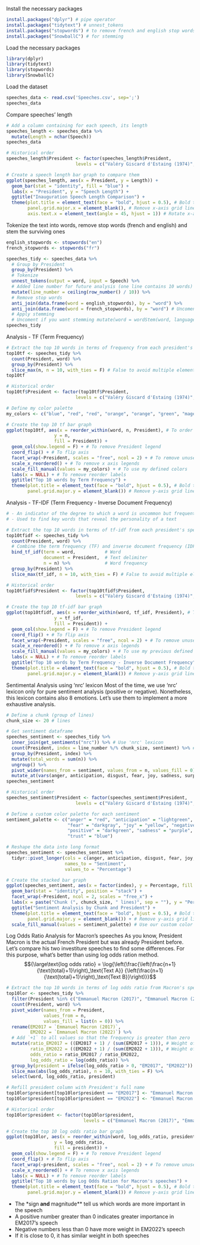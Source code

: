 Install the necessary packages
```r
install.packages("dplyr") # pipe operator
install.packages("tidytext") # unnest_tokens
install.packages("stopwords") # to remove french and english stop words
install.packages("SnowballC") # for stemming
```

Load the necessary packages
```r
library(dplyr)
library(tidytext)
library(stopwords)
library(SnowballC)
```

Load the dataset
```r
speeches_data <- read.csv('Speeches.csv', sep=';') 
speeches_data
```

Compare speeches' length
```r
# Add a column containing for each speech, its length
speeches_length <- speeches_data %>%
  mutate(Length = nchar(Speech))
speeches_data

# Historical order
speeches_length$President <- factor(speeches_length$President,
                          levels = c("Valéry Giscard d'Estaing (1974)", "François Mitterrand (1981)",	"François Mitterrand (1988)", "Jacques Chirac (1995)", "Jacques Chirac (2002)", "Nicolas Sarkozy (2007)", "François Hollande (2012)", "Emmanuel Macron (2017)", "Emmanuel Macron (2022)"))

# Create a speech length bar graph to compare them
ggplot(speeches_length, aes(x = President, y = Length)) +
  geom_bar(stat = "identity", fill = "blue") +
  labs(x = "President", y = "Speech Length") +
  ggtitle("Inauguration Speech Length Comparison") +
  theme(plot.title = element_text(face = "bold", hjust = 0.5), # Bold title, centered
        panel.grid.major.x = element_blank(), # Remove x-axis grid lines
        axis.text.x = element_text(angle = 45, hjust = 1)) # Rotate x-axis labels for better readability
```

Tokenize the text into words, remove stop words (french and english) and stem the surviving ones
```r
english_stopwords <- stopwords("en")
french_stopwords <- stopwords("fr")

speeches_tidy <- speeches_data %>%
  # Group by President
  group_by(President) %>%
  # Tokenize
  unnest_tokens(output = word, input = Speech) %>%
  # Added line number for future analysis (one line contains 10 words)
  mutate(line_number = ceiling(row_number() / 10)) %>%
  # Remove stop words
  anti_join(data.frame(word = english_stopwords), by = "word") %>%
  anti_join(data.frame(word = french_stopwords), by = "word") # Uncoment if you want stemming %>%
  # Apply stemming
  # Uncoment if you want stemming mutate(word = wordStem(word, language = "en"))
speeches_tidy
```

Analysis - TF (Term Frequency)
```r
# Extract the top 10 words in terms of frequency from each president's speeches
top10tf <- speeches_tidy %>%
  count(President, word) %>%
  group_by(President) %>%
  slice_max(n, n = 10, with_ties = F) # False to avoid multiple elements with the same value
top10tf

# Historical order
top10tf$President <- factor(top10tf$President,
                          levels = c("Valéry Giscard d'Estaing (1974)", "François Mitterrand (1981)",	"François Mitterrand (1988)", "Jacques Chirac (1995)", "Jacques Chirac (2002)", "Nicolas Sarkozy (2007)", "François Hollande (2012)", "Emmanuel Macron (2017)", "Emmanuel Macron (2022)"))

# Define my color palette
my_colors <- c("blue", "red", "red", "orange", "orange", "green", "magenta", "brown", "brown")

# Create the top 10 tf bar graph
ggplot(top10tf, aes(x = reorder_within(word, n, President), # To order by word frequency
                  y = n,
                  fill = President)) +
  geom_col(show.legend = F) + # To remove President legend
  coord_flip() + # To flip axis
  facet_wrap(~President, scales = "free", ncol = 2) + # To remove unused top10 words + space on x axis
  scale_x_reordered() + # To remove x axis legends
  scale_fill_manual(values = my_colors) + # To use my defined colors
  labs(x = NULL) + # To remove reorder labels
  ggtitle("Top 10 words by Term Frequency") +
  theme(plot.title = element_text(face = "bold", hjust = 0.5), # Bold title, centered
        panel.grid.major.y = element_blank()) # Remove y-axis grid lines
```

Analysis - TF-IDF (Term Frequency - Inverse Document Frequency)
```r
# - An indicator of the degree to which a word is uncommon but frequently used in a specific text
# - Used to find key words that reveal the personality of a text

# Extract the top 10 words in terms of tf-idf from each president's speeches
top10tfidf <- speeches_tidy %>%
  count(President, word) %>%
  # Combine the term frequency (TF) and inverse document frequency (IDF) calculations into a single step
  bind_tf_idf(term = word,           # Word
              document = President,  # Text delimiter
              n = n) %>%             # Word frequency
  group_by(President) %>%
  slice_max(tf_idf, n = 10, with_ties = F) # False to avoid multiple elements with the same value

# Historical order
top10tfidf$President <- factor(top10tfidf$President,
                          levels = c("Valéry Giscard d'Estaing (1974)", "François Mitterrand (1981)",	"François Mitterrand (1988)", "Jacques Chirac (1995)", "Jacques Chirac (2002)", "Nicolas Sarkozy (2007)", "François Hollande (2012)", "Emmanuel Macron (2017)", "Emmanuel Macron (2022)"))

# Create the top 10 tf-idf bar graph
ggplot(top10tfidf, aes(x = reorder_within(word, tf_idf, President), # To order by tf-idf
                  y = tf_idf,
                  fill = President)) +
  geom_col(show.legend = F) + # To remove President legend
  coord_flip() + # To flip axis
  facet_wrap(~President, scales = "free", ncol = 2) + # To remove unused top10 words + space on x axis
  scale_x_reordered() + # To remove x axis legends
  scale_fill_manual(values = my_colors) + # To use my previous defined colors
  labs(x = NULL) + # To remove reorder labels
  ggtitle("Top 10 words by Term Frequency - Inverse Document Frequency") +
  theme(plot.title = element_text(face = "bold", hjust = 0.5), # Bold title, centered
        panel.grid.major.y = element_blank()) # Remove y-axis grid lines
```

Sentimental Analysis using 'nrc' lexicon
Most of the time, we use 'nrc' lexicon only for pure sentiment analysis (positive or negative).
Nonetheless, this lexicon contains also 8 emotions.
Let's use them to implement a more exhaustive analysis.
```r
# Define a chunk (group of lines)
chunk_size <- 20 # lines

# Get sentiment dataframe
speeches_sentiment <- speeches_tidy %>%
  inner_join(get_sentiments("nrc")) %>% # Use 'nrc' lexicon
  count(President, index = line_number %/% chunk_size, sentiment) %>% # Create chunk
  group_by(President, index) %>%
  mutate(total_words = sum(n)) %>%
  ungroup() %>%
  pivot_wider(names_from = sentiment, values_from = n, values_fill = 0) %>% # Reshape table
  mutate_at(vars(anger, anticipation, disgust, fear, joy, sadness, surprise, trust), ~ . / total_words * 100) # Calculate a percentage for each sentiment
speeches_sentiment

# Historical order
speeches_sentiment$President <- factor(speeches_sentiment$President,
                          levels = c("Valéry Giscard d'Estaing (1974)", "François Mitterrand (1981)",	"François Mitterrand (1988)", "Jacques Chirac (1995)", "Jacques Chirac (2002)", "Nicolas Sarkozy (2007)", "François Hollande (2012)", "Emmanuel Macron (2017)", "Emmanuel Macron (2022)"))

# Define a custom color palette for each sentiment
sentiment_palette <- c("anger" = "red", "anticipation" = "lightgreen", "disgust" = "pink",
                       "fear" = "darkgray", "joy" = "yellow", "negative" = "darkred",
                       "positive" = "darkgreen", "sadness" = "purple", "surprise" = "orange",
                       "trust" = "blue")

# Reshape the data into long format
speeches_sentiment <- speeches_sentiment %>%
  tidyr::pivot_longer(cols = c(anger, anticipation, disgust, fear, joy, negative, positive, sadness, surprise, trust),
                      names_to = "Sentiment",
                      values_to = "Percentage")

# Create the stacked bar graph
ggplot(speeches_sentiment, aes(x = factor(index), y = Percentage, fill = Sentiment)) +
  geom_bar(stat = "identity", position = "stack") +
  facet_wrap(~President, ncol = 2, scales = "free_x") +
  labs(x = paste("Chunk (", chunck_size, " lines)", sep = ""), y = "Percentage") + # Dynamic legend
  ggtitle("Sentiment Analysis by Chunk and President") +
  theme(plot.title = element_text(face = "bold", hjust = 0.5), # Bold title, centered
        panel.grid.major.y = element_blank()) + # Remove y-axis grid lines
  scale_fill_manual(values = sentiment_palette) # Use our custom color palette
```

Log Odds Ratio Analysis for Macron's speeches
As you know, President Macron is the actual French President but was already President before.
Let's compare his two investiture speeches to find some differences.
For this purpose, what's better than using log odds ration method.
$${\large\text{log odds ratio} = \log{\left(\frac{\left(\frac{n+1}{\text{total}+1}\right)_\text{Text A}}
                              {\left(\frac{n+1}{\text{total}+1}\right)_\text{Text B}}\right)}}$$
```r
# Extract the top 10 words in terms of log odds ratio from Macron's speeches (2017 and 2022)
top10lor <- speeches_tidy %>%
  filter(President %in% c("Emmanuel Macron (2017)", "Emmanuel Macron (2022)")) %>%
  count(President, word) %>%
  pivot_wider(names_from = President,
              values_from = n,
              values_fill = list(n = 0)) %>%
  rename(EM2017 = `Emmanuel Macron (2017)`,
         EM2022 = `Emmanuel Macron (2022)`) %>%
  # Add `+1` to all values so that the frequency is greater than zero
  mutate(ratio_EM2017 = ((EM2017 + 1) / (sum(EM2017 + 1))), # Weight of words in EM2017 speech
         ratio_EM2022 = ((EM2022 + 1) / (sum(EM2022 + 1))), # Weight of words in EM2022 speech
         odds_ratio = ratio_EM2017 / ratio_EM2022,
         log_odds_ratio = log(odds_ratio)) %>%
  group_by(president = ifelse(log_odds_ratio > 0, "EM2017", "EM2022")) %>%
  slice_max(abs(log_odds_ratio), n = 10, with_ties = F) %>%
  select(word, log_odds_ratio, president)

# Refill president column with President's full name
top10lor$president[top10lor$president == "EM2017"] <- "Emmanuel Macron (2017)"
top10lor$president[top10lor$president == "EM2022"] <- "Emmanuel Macron (2022)"

# Historical order
top10lor$president <- factor(top10lor$president,
                             levels = c("Emmanuel Macron (2017)", "Emmanuel Macron (2022)"))

# Create the top 10 log odds ratio bar graph
ggplot(top10lor, aes(x = reorder_within(word, log_odds_ratio, president), # To order by log odds ratio
                  y = log_odds_ratio,
                  fill = president)) +
  geom_col(show.legend = F) + # To remove President legend
  coord_flip() + # To flip axis
  facet_wrap(~president, scales = "free", ncol = 2) + # To remove unused top10 words + space on x axis
  scale_x_reordered() + # To remove x axis legends
  labs(x = NULL) + # To remove reorder labels
  ggtitle("Top 10 words by Log Odds Ration for Macron's speeches") +
  theme(plot.title = element_text(face = "bold", hjust = 0.5), # Bold title, centered
        panel.grid.major.y = element_blank()) # Remove y-axis grid lines
```
- The *sign** and **magnitude** tell us which words are more important in the speech
- A positive number greater than 0 indicates greater importance in EM2017's speech
- Negative numbers less than 0 have more weight in EM2022's speech
- If it is close to 0, it has similar weight in both speeches